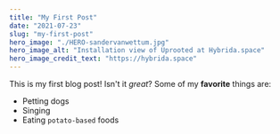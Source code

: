 ```yaml
---
title: "My First Post"
date: "2021-07-23"
slug: "my-first-post"
hero_image: "./HERO-sandervanwettum.jpg"
hero_image_alt: "Installation view of Uprooted at Hybrida.space"
hero_image_credit_text: "https://hybrida.space"
---
```


This is my first blog post! Isn't it _great_?
Some of my **favorite** things are:

- Petting dogs
- Singing
- Eating `potato-based` foods
